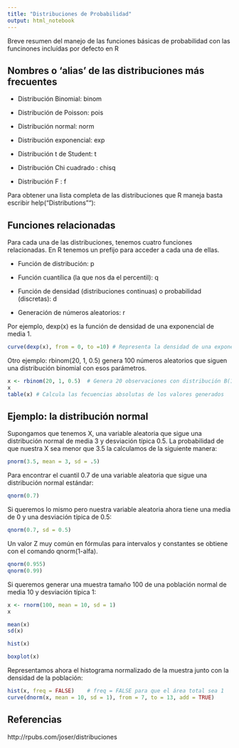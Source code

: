 ```yaml
---
title: "Distribuciones de Probabilidad"
output: html_notebook
---
```


Breve resumen del manejo de las funciones básicas de probabilidad con las funcinones incluídas por defecto en R

## Nombres o 'alias' de las distribuciones más frecuentes

* Distribución Binomial:        binom

* Distribución de Poisson:      pois

* Distribución normal:          norm

* Distribución exponencial:     exp

* Distribución t de Student:    t

* Distribución Chi cuadrado :   chisq

* Distribución F :              f  

Para obtener una lista completa de las distribuciones que R maneja basta escribir help("Distributions""):

## Funciones relacionadas

Para cada una de las distribuciones, tenemos cuatro funciones relacionadas. En R tenemos un prefijo para acceder a cada una de ellas.

* Función de distribución:                                                      p

* Función cuantílica (la que nos da el percentil):                              q

* Función de densidad (distribuciones continuas) o probabilidad (discretas):    d

* Generación de números aleatorios:                                             r



Por ejemplo, dexp(x) es la función de densidad de una exponencial de media 1.

```r
curve(dexp(x), from = 0, to =10) # Representa la densidad de una exponencial de media 1 entre 0 y 10
```

Otro ejemplo: rbinom(20, 1, 0.5) genera 100 números aleatorios que siguen una distribución binomial con esos parámetros.

```r
x <- rbinom(20, 1, 0.5)  # Genera 20 observaciones con distribución B(1,0.5)
x
table(x) # Calcula las fecuencias absolutas de los valores generados
```

## Ejemplo: la distribución normal

Supongamos que tenemos X, una variable aleatoria que sigue una distribución normal de media 3 y desviación típica 0.5. 
La probabilidad de que nuestra X sea menor que 3.5 la calculamos de la siguiente manera:

```r
pnorm(3.5, mean = 3, sd = .5)
```

Para encontrar el cuantil 0.7 de una variable aleatoria que sigue una distribución normal estándar:

```r
qnorm(0.7)
```

Si queremos lo mismo pero nuestra variable aleatoria ahora tiene una media de 0 y una desviación típica de 0.5:

```r
qnorm(0.7, sd = 0.5)
```

Un valor Z muy común en fórmulas para intervalos y constantes se obtiene con el comando qnorm(1-alfa).

```r
qnorm(0.955)
qnorm(0.99)
```

Si queremos generar una muestra tamaño 100 de una población normal de media 10 y desviación típica 1:

```r
x <- rnorm(100, mean = 10, sd = 1)
x
```

```r
mean(x)
sd(x)
```

```r
hist(x)
```

```r
boxplot(x)
```

Representamos ahora el histograma normalizado de la muestra junto con la densidad de la población:

```r
hist(x, freq = FALSE)    # freq = FALSE para que el área total sea 1
curve(dnorm(x, mean = 10, sd = 1), from = 7, to = 13, add = TRUE)
```

## Referencias

http://rpubs.com/joser/distribuciones